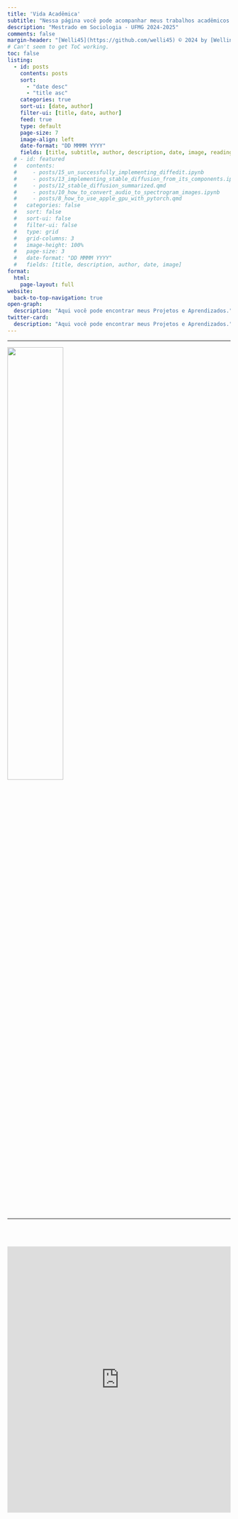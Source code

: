 ```yaml
---
title: 'Vida Acadêmica'
subtitle: "Nessa página você pode acompanhar meus trabalhos acadêmicos na área de sociologia, bem como divulgações de palestras, cursos e demais informações sobre minha trajetória acadêmica como estudante de Sociologia na UFMG."
description: "Mestrado em Sociologia - UFMG 2024-2025"
comments: false
margin-header: "[Welli45](https://github.com/welli45) © 2024 by [Wellington S.](https://github.com/welli45)"
# Can't seem to get ToC working.
toc: false
listing:
  - id: posts
    contents: posts
    sort: 
      - "date desc"
      - "title asc"
    categories: true
    sort-ui: [date, author]
    filter-ui: [title, date, author]
    feed: true
    type: default
    page-size: 7
    image-align: left
    date-format: "DD MMMM YYYY"
    fields: [title, subtitle, author, description, date, image, reading-time]
  # - id: featured
  #   contents: 
  #     - posts/15_un_successfully_implementing_diffedit.ipynb
  #     - posts/13_implementing_stable_diffusion_from_its_components.ipynb
  #     - posts/12_stable_diffusion_summarized.qmd
  #     - posts/10_how_to_convert_audio_to_spectrogram_images.ipynb
  #     - posts/8_how_to_use_apple_gpu_with_pytorch.qmd
  #   categories: false
  #   sort: false
  #   sort-ui: false
  #   filter-ui: false
  #   type: grid
  #   grid-columns: 3
  #   image-height: 100%
  #   page-size: 3
  #   date-format: "DD MMMM YYYY"
  #   fields: [title, description, author, date, image]
format:
  html:
    page-layout: full
website:
  back-to-top-navigation: true
open-graph:
  description: "Aqui você pode encontrar meus Projetos e Aprendizados."
twitter-card:
  description: "Aqui você pode encontrar meus Projetos e Aprendizados."
---
```


***
![](Logo_UFMG.png){fig-alt="R" width=50%}

---

<!-- ### Featured Posts
:::{#featured}
:::

<br></br>
--- -->
<br></br>

<!-- ### All Posts -->
:::{#posts}
:::

<iframe src="https://docs.google.com/forms/d/e/1FAIpQLSfCHyLH-0_gMkChpaTJdrpaBt9kE7LXxpOgG2U4mnVNEPOEKw/viewform?usp=sf_link" width="100%" height="600vh" frameborder="0" marginheight="0" marginwidth="0">Loading…</iframe>

<br></br>